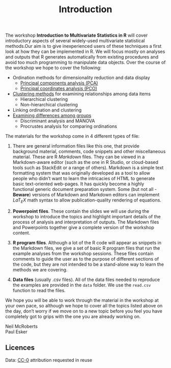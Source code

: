 % Introduction

The workshop **Introduction to Multivariate Statistics in R** will cover introductory aspects of several widely-used multivariate statistical methods.Our aim is to give inexperienced users of these techniques a first look at how they can be implemented in R.  We will focus mostly on analyses and outputs that R generates automatically from existing procedures and avoid too much programming to manipulate data objects.  Over the course of the workshop we hope to cover the following:


 * Ordination methods for dimensionality reduction and data display
	 * [Principal components analysis (PCA)](1-MV_PCA.html)
	 * [Principal coordinates analysis (PCO)](2-MV_PCO.html)
 * [Clustering methods](3-Cluster.html) for examining relationships among data items
	 * Hierarchical clustering
	 * Non-hierarchical clustering
 * Linking ordination and clustering
 * [Examining differences among groups](4-DA_Manova.html)
	 * Discriminant analysis and MANOVA
	 * Procrustes analysis for comparing ordinations

The materials for the workshop come in 4 different types of file:

1. There are general information files like this one, that provide background material, comments, code snippets and other miscellaneous material. These are R *Markdown* files. They can be viewed in a Markdown-aware editor (such as the one in R Studio, or cloud-based tools such as StackEdit or a range of others). Markdown is a simple text formatting system that was originally developed as a tool to allow people who didn't want to learn the intricacies of HTML to generate basic text-oriented web-pages. It has quickly become a highly functional generic document preparation system.  Some (but not all - **Beware**) versions of Markdown and Markdown editors can implement $LaT_{E}X$ math syntax to allow publication-quality rendering of equations. 

2. **Powerpoint files**. These contain the slides we will use during the workshop to introduce the topics and highlight important details of the process of analysis and interpretation of outputs.   The Markdown files and Powerpoints together give a complete version of the workshop content.

3. **R program files**. Although a lot of the R code will appear as snippets in the Markdown files, we give a set of basic R program files that run the example analyses from the workshop sessions.  These files contain comments to guide the user as to the purpose of different sections of the code, but they are not intended to be a stand-alone way to learn the methods we are covering.

4. **Data files** (usually .csv files).  All of the data files needed to reproduce the examples are provided in the `data` folder.  We use the `read.csv` function to read the files.

We hope you will be able to work through the material in the workshop at your own pace, so although we hope to cover all the topics listed above on the day, don't worry if we move on to a new topic before you feel you have completely got to grips with the one you are already working on.


Neil McRoberts  
Paul Esker


## Licences

Data: [CC-0](https://creativecommons.org/publicdomain/zero/1.0/) attribution requested in reuse


